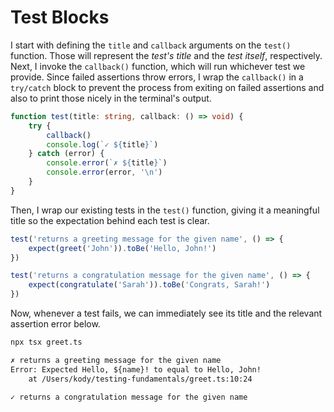 # Test Blocks

<EpicVideo url="https://www.epicweb.dev/workshops/testing-fundamentals/test-structure/isolating-tests-with-test-blocks/solution" />

I start with defining the `title` and `callback` arguments on the `test()` function. Those will represent the _test's title_ and the _test itself_, respectively. Next, I invoke the `callback()` function, which will run whichever test we provide. Since failed assertions throw errors, I wrap the `callback()` in a `try/catch` block to prevent the process from exiting on failed assertions and also to print those nicely in the terminal's output.

```ts filename=greet.ts highlight=2,5 nonumber
function test(title: string, callback: () => void) {
	try {
		callback()
		console.log(`✓ ${title}`)
	} catch (error) {
		console.error(`✗ ${title}`)
		console.error(error, '\n')
	}
}
```

Then, I wrap our existing tests in the `test()` function, giving it a meaningful title so the expectation behind each test is clear.

```ts filename=greet.ts highlight=1,5 nonumber
test('returns a greeting message for the given name', () => {
	expect(greet('John')).toBe('Hello, John!')
})

test('returns a congratulation message for the given name', () => {
	expect(congratulate('Sarah')).toBe('Congrats, Sarah!')
})
```

Now, whenever a test fails, we can immediately see its title and the relevant assertion error below.

```sh nonumber
npx tsx greet.ts
```

```txt nocopy lines=1-3
✗ returns a greeting message for the given name
Error: Expected Hello, ${name}! to equal to Hello, John!
    at /Users/kody/testing-fundamentals/greet.ts:10:24

✓ returns a congratulation message for the given name
```
